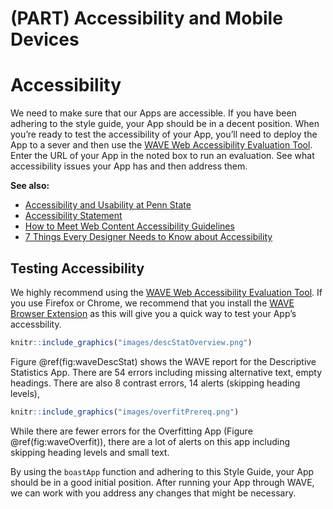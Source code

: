 # (PART) Accessibility and Mobile Devices {-}

# Accessibility {#accessibility}

We need to make sure that our Apps are accessible. If you have been adhering to the style guide, your App should be in a decent position. When you're ready to test the accessibility of your App, you'll need to deploy the App to a sever and then use the [WAVE Web Accessibility Evaluation Tool](https://wave.webaim.org/). Enter the URL of your App in the noted box to run an evaluation. See what accessibility issues your App has and then address them.

__See also:__

  - [Accessibility and Usability at Penn
    State](https://accessibility.psu.edu/)
  - [Accessibility
    Statement](https://www.psu.edu/accessibilitystatement)
  - [How to Meet Web Content Accessibility
    Guidelines](https://www.w3.org/WAI/WCAG21/quickref/)
  - [7 Things Every Designer Needs to Know about Accessibility](https://medium.com/salesforce-ux/7-things-every-designer-needs-to-know-about-accessibility-64f105f0881b)

## Testing Accessibility
We highly recommend using the [WAVE Web Accessibility Evaluation Tool](https://wave.webaim.org/). If you use Firefox or Chrome, we recommend that you install the [WAVE Browser Extension](https://wave.webaim.org/extension/) as this will give you a quick way to test your App's accessbility.

```r
knitr::include_graphics("images/descStatOverview.png")
```

Figure \@ref(fig:waveDescStat) shows the WAVE report for the Descriptive Statistics App. There are 54 errors including missing alternative text, empty headings. There are also 8 contrast errors, 14 alerts (skipping heading levels),

```r
knitr::include_graphics("images/overfitPrereq.png")
```

While there are fewer errors for the Overfitting App (Figure \@ref(fig:waveOverfit)), there are a lot of alerts on this app including skipping heading levels and small text.

By using the `boastApp` function and adhering to this Style Guide, your App should be in a good initial position. After running your App through WAVE, we can work with you address any changes that might be necessary.
